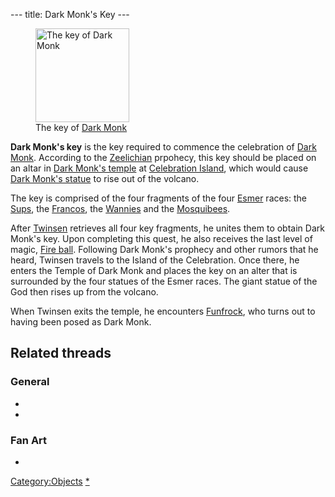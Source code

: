 ---
title: Dark Monk's Key
---

[[Image:Darkkey.gif|right|150px|thumb|The key of [[Dark Monk]]]]

'''Dark Monk's key''' is the key required to commence the celebration of [[Dark Monk]]. According to the [[Zeelich]]ian prpohecy, this key should be placed on an altar in [[Dark Monk's temple]] at [[Celebration Island]], which would cause [[Dark Monk's statue]] to rise out of the volcano.

The key is comprised of the four fragments of the four [[Esmer]] races: the [[sups key fragment|Sups]], the [[francos key fragment|Francos]], the [[wannies key fragment|Wannies]] and the [[mosquibees key fragment|Mosquibees]].

After [[Twinsen]] retrieves all four key fragments, he unites them to obtain Dark Monk's key. Upon completing this quest, he also receives the last level of magic, [[Magic ball|Fire ball]]. Following Dark Monk's prophecy and other rumors that he heard, Twinsen travels to the Island of the Celebration. Once there, he enters the Temple of Dark Monk and places the key on an alter that is surrounded by the four statues of the Esmer races. The giant statue of the God then rises up from the volcano.

When Twinsen exits the temple, he encounters [[Funfrock]], who turns out to having been posed as Dark Monk.

==Related threads==
===General===
* {{thread|id=9859|title=just finished LBA2, again}}
* {{thread|id=9436|title=The 4 fragments}}

===Fan Art===
* {{post|id=226830|title=Edited Film Pictures}}

[[Category:Objects]]
[[Category:Dark Monk's key|*]]